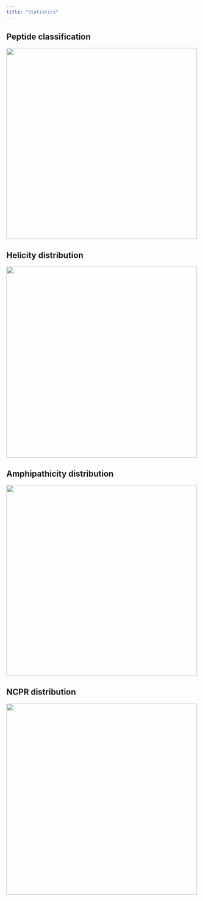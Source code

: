 ```yaml
---
title: "Statistics"
---
```


## Peptide classification 
<img src="./stats/Pie_chart.svg" width=500>

## Helicity distribution
<img src="./stats/Helicity.svg" width=500>

## Amphipathicity distribution
<img src="./stats/Amphipathicity.svg" width=500>

## NCPR distribution
<img src="./stats/NCPR.svg" width=500>
